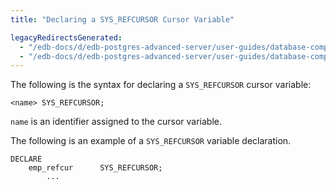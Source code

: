 ```yaml
---
title: "Declaring a SYS_REFCURSOR Cursor Variable"

legacyRedirectsGenerated:
  - "/edb-docs/d/edb-postgres-advanced-server/user-guides/database-compatibility-stored-procedural-language-guide/13/declaring_a_sys_refcursor_cursor_variable.html"
  - "/edb-docs/d/edb-postgres-advanced-server/user-guides/database-compatibility-stored-procedural-language-guide/latest/declaring_a_sys_refcursor_cursor_variable.html"
---
```


<div id="declaring_a_sys_refcursor_cursor_variable" class="registered_link"></div>

The following is the syntax for declaring a `SYS_REFCURSOR` cursor variable:

```text
<name> SYS_REFCURSOR;
```

`name` is an identifier assigned to the cursor variable.

The following is an example of a `SYS_REFCURSOR` variable declaration.

```text
DECLARE
    emp_refcur      SYS_REFCURSOR;
        ...
```
